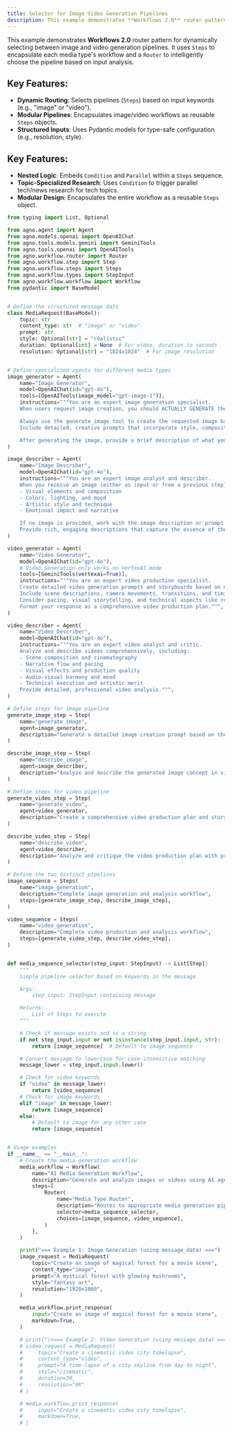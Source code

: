```yaml
---
title: Selector for Image Video Generation Pipelines
description: This example demonstrates **Workflows 2.0** router pattern for dynamically selecting between image and video generation pipelines.
---
```


This example demonstrates **Workflows 2.0** router pattern for dynamically selecting between image and video generation pipelines. It uses `Steps` to encapsulate each media type's workflow and a `Router` to intelligently choose the pipeline based on input analysis.

## Key Features:
- **Dynamic Routing**: Selects pipelines (`Steps`) based on input keywords (e.g., "image" or "video").
- **Modular Pipelines**: Encapsulates image/video workflows as reusable `Steps` objects.
- **Structured Inputs**: Uses Pydantic models for type-safe configuration (e.g., resolution, style).

## Key Features:
- **Nested Logic**: Embeds `Condition` and `Parallel` within a `Steps` sequence.
- **Topic-Specialized Research**: Uses `Condition` to trigger parallel tech/news research for tech topics.
- **Modular Design**: Encapsulates the entire workflow as a reusable `Steps` object.

```python selector_for_image_video_generation_pipelines.py
from typing import List, Optional

from agno.agent import Agent
from agno.models.openai import OpenAIChat
from agno.tools.models.gemini import GeminiTools
from agno.tools.openai import OpenAITools
from agno.workflow.router import Router
from agno.workflow.step import Step
from agno.workflow.steps import Steps
from agno.workflow.types import StepInput
from agno.workflow.workflow import Workflow
from pydantic import BaseModel


# Define the structured message data
class MediaRequest(BaseModel):
    topic: str
    content_type: str  # "image" or "video"
    prompt: str
    style: Optional[str] = "realistic"
    duration: Optional[int] = None  # For video, duration in seconds
    resolution: Optional[str] = "1024x1024"  # For image resolution


# Define specialized agents for different media types
image_generator = Agent(
    name="Image Generator",
    model=OpenAIChat(id="gpt-4o"),
    tools=[OpenAITools(image_model="gpt-image-1")],
    instructions="""You are an expert image generation specialist.
    When users request image creation, you should ACTUALLY GENERATE the image using your available image generation tools.

    Always use the generate_image tool to create the requested image based on the user's specifications.
    Include detailed, creative prompts that incorporate style, composition, lighting, and mood details.

    After generating the image, provide a brief description of what you created.""",
)

image_describer = Agent(
    name="Image Describer",
    model=OpenAIChat(id="gpt-4o"),
    instructions="""You are an expert image analyst and describer.
    When you receive an image (either as input or from a previous step), analyze and describe it in vivid detail, including:
    - Visual elements and composition
    - Colors, lighting, and mood
    - Artistic style and technique
    - Emotional impact and narrative

    If no image is provided, work with the image description or prompt from the previous step.
    Provide rich, engaging descriptions that capture the essence of the visual content.""",
)

video_generator = Agent(
    name="Video Generator",
    model=OpenAIChat(id="gpt-4o"),
    # Video Generation only works on VertexAI mode
    tools=[GeminiTools(vertexai=True)],
    instructions="""You are an expert video production specialist.
    Create detailed video generation prompts and storyboards based on user requests.
    Include scene descriptions, camera movements, transitions, and timing.
    Consider pacing, visual storytelling, and technical aspects like resolution and duration.
    Format your response as a comprehensive video production plan.""",
)

video_describer = Agent(
    name="Video Describer",
    model=OpenAIChat(id="gpt-4o"),
    instructions="""You are an expert video analyst and critic.
    Analyze and describe videos comprehensively, including:
    - Scene composition and cinematography
    - Narrative flow and pacing
    - Visual effects and production quality
    - Audio-visual harmony and mood
    - Technical execution and artistic merit
    Provide detailed, professional video analysis.""",
)

# Define steps for image pipeline
generate_image_step = Step(
    name="generate_image",
    agent=image_generator,
    description="Generate a detailed image creation prompt based on the user's request",
)

describe_image_step = Step(
    name="describe_image",
    agent=image_describer,
    description="Analyze and describe the generated image concept in vivid detail",
)

# Define steps for video pipeline
generate_video_step = Step(
    name="generate_video",
    agent=video_generator,
    description="Create a comprehensive video production plan and storyboard",
)

describe_video_step = Step(
    name="describe_video",
    agent=video_describer,
    description="Analyze and critique the video production plan with professional insights",
)

# Define the two distinct pipelines
image_sequence = Steps(
    name="image_generation",
    description="Complete image generation and analysis workflow",
    steps=[generate_image_step, describe_image_step],
)

video_sequence = Steps(
    name="video_generation",
    description="Complete video production and analysis workflow",
    steps=[generate_video_step, describe_video_step],
)


def media_sequence_selector(step_input: StepInput) -> List[Step]:
    """
    Simple pipeline selector based on keywords in the message.

    Args:
        step_input: StepInput containing message

    Returns:
        List of Steps to execute
    """

    # Check if message exists and is a string
    if not step_input.input or not isinstance(step_input.input, str):
        return [image_sequence]  # Default to image sequence

    # Convert message to lowercase for case-insensitive matching
    message_lower = step_input.input.lower()

    # Check for video keywords
    if "video" in message_lower:
        return [video_sequence]
    # Check for image keywords
    elif "image" in message_lower:
        return [image_sequence]
    else:
        # Default to image for any other case
        return [image_sequence]


# Usage examples
if __name__ == "__main__":
    # Create the media generation workflow
    media_workflow = Workflow(
        name="AI Media Generation Workflow",
        description="Generate and analyze images or videos using AI agents",
        steps=[
            Router(
                name="Media Type Router",
                description="Routes to appropriate media generation pipeline based on content type",
                selector=media_sequence_selector,
                choices=[image_sequence, video_sequence],
            )
        ],
    )

    print("=== Example 1: Image Generation (using message_data) ===")
    image_request = MediaRequest(
        topic="Create an image of magical forest for a movie scene",
        content_type="image",
        prompt="A mystical forest with glowing mushrooms",
        style="fantasy art",
        resolution="1920x1080",
    )

    media_workflow.print_response(
        input="Create an image of magical forest for a movie scene",
        markdown=True,
    )

    # print("\n=== Example 2: Video Generation (using message_data) ===")
    # video_request = MediaRequest(
    #     topic="Create a cinematic video city timelapse",
    #     content_type="video",
    #     prompt="A time-lapse of a city skyline from day to night",
    #     style="cinematic",
    #     duration=30,
    #     resolution="4K"
    # )

    # media_workflow.print_response(
    #     input="Create a cinematic video city timelapse",
    #     markdown=True,
    # )
```